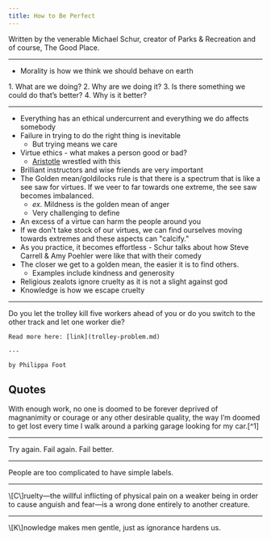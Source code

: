 ```yaml
---
title: How to Be Perfect
---
```


Written by the venerable Michael Schur, creator of Parks & Recreation and of course, The Good Place.

---

- Morality is how we think we should behave on earth

<Aside type="tip" title="Ethical Dilemma? Ask yourself..." icon='star'>
    1. What are we doing?
    2. Why are we doing it?
    3. Is there something we could do that’s better?
    4. Why is it better?
</Aside>

---

- Everything has an ethical undercurrent and everything we do affects somebody
- Failure in trying to do the right thing is inevitable
    - But trying means we care
- Virtue ethics - what makes a person good or bad?
    - [Aristotle](./aristotle-problem.md) wrestled with this
- Brilliant instructors and wise friends are very important
- The Golden mean/goldilocks rule is that there is a spectrum that is like a see saw for virtues. If we veer to far towards one extreme, the see saw becomes imbalanced.
    - *ex.* Mildness is the golden mean of anger
    - Very challenging to define
- An excess of a virtue can harm the people around you
- If we don't take stock of our virtues, we can find ourselves moving towards extremes and these aspects can "calcify."
- As you practice, it becomes effortless - Schur talks about how Steve Carrell & Amy Poehler were like that with their comedy
- The closer we get to a golden mean, the easier it is to find others.
    - Examples include kindness and generosity
- Religious zealots ignore cruelty as it is not a slight against god
- Knowledge is how we escape cruelty

---

<Aside type="note" title="The Trolley Problem" icon='information'>
    Do you let the trolley kill five workers ahead of you or do you switch to the other track and let one worker die?

    Read more here: [link](trolley-problem.md)

    ---

    by Philippa Foot
</Aside>

## Quotes

<Aside type="note" title="Hope" icon="open-book">
    With enough work, no one is doomed to be forever deprived of magnanimity or courage or any other desirable quality,
    the way I’m doomed to get lost every time I walk around a parking garage looking for my car.[^1]
</Aside>

---

<Aside type="note" title="Samuel Beckett" icon="open-book">
    Try again. Fail again. Fail better.
</Aside>

---

<Aside type="note" title="Philip Pullman" icon="open-book">
    People are too complicated to have simple labels.
</Aside>

---

<Aside type="note" title="Julia Shklar" icon="open-book">
    \[C\]ruelty—the willful inflicting of physical pain on a weaker being in order to cause anguish and fear—is a wrong done entirely to another creature.
</Aside>

---

<Aside type="note" title="Montesquieu" icon="open-book">
    \[K\]nowledge makes men gentle, just as ignorance hardens us.
</Aside>

[^1]: Schur, Michael. How to Be Perfect: A Foolproof Guide to Making the Correct Moral Decision in Every Situation You Ever Encounter Anywhere on Earth, Forever. First Simon&Schuster hardcover edition, Simon & Schuster, 2022.
